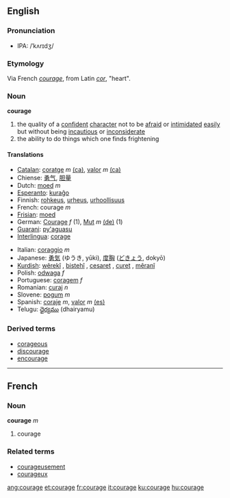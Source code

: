 ==English==
===Pronunciation===
*IPA: /ˈkʌrɪdʒ/
===Etymology===
Via French ''[[courage#French|courage]]'', from Latin ''[[cor]]'', "heart".
===Noun===
'''courage'''
#the quality of a [[confident]] [[character]] not to be [[afraid]] or [[intimidate]]d [[easy|easily]] but without being [[incautious]] or [[inconsiderate]]
#the ability to do things which one finds frightening

==== Translations ====
{{top}}
*[[Catalan]]: [[coratge]] ''m'' [[:ca:coratge|(ca)]], [[valor]] ''m'' [[:ca:valor|(ca)]] 
*Chiense: [[勇气]], [[胆量]]
*Dutch: [[moed]] ''m''
*[[Esperanto]]: [[kuraĝo]]
*Finnish: [[rohkeus]], [[urheus]], [[urhoollisuus]]
*French: courage ''m''
*[[Frisian]]: [[moed]]
*German: [[Courage]] ''f'' (1), [[Mut]] ''m'' [[:de:Mut|(de)]] (1)
*[[Guarani]]: [[py'aguasu]]
*[[Interlingua]]: [[corage]]
{{mid}}
*Italian: [[coraggio]] ''m''
*Japanese: [[勇気]] (ゆうき, yūki), [[度胸]] ([[どきょう]], dokyō)
*[[Kurdish]]: [[wêrekî]] {{f}}, [[bistehî]] {{f}}, [[cesaret]] {{f}}, [[curet]] {{f}}, [[mêranî]] {{f}}
*Polish: [[odwaga]] ''f''
*Portuguese: [[coragem]] ''f''
*Romanian: [[curaj]] ''n''
*Slovene: [[pogum]] ''m''
*Spanish: [[coraje]] ''m'', [[valor]] ''m'' [[:es:valor|(es)]]
*Telugu: [[ధైర్యము]] (dhairyamu)
{{bottom}}

===Derived terms===
*[[corageous]]
*[[discourage]]
*[[encourage]]

----

==French==
===Noun===
'''courage''' ''m''

# courage

===Related terms===
*[[courageusement]]
*[[courageux]]

[[ang:courage]]
[[et:courage]]
[[fr:courage]]
[[it:courage]]
[[ku:courage]]
[[hu:courage]]
